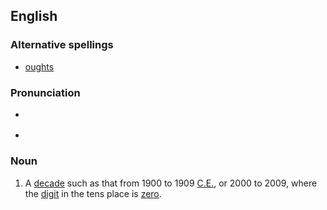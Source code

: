 ==English==

===Alternative spellings===
* [[oughts]]

===Pronunciation===
* {{a|UK}} {{IPA|/ɔːts/}}
* {{a|US}} {{IPA|/ɑːts/}}

===Noun===
{{infl|en|noun|g=p}}

# A [[decade]] such as that from 1900 to 1909 [[CE|C.E.]], or 2000 to 2009, where the [[digit]] in the tens place is [[zero]].
